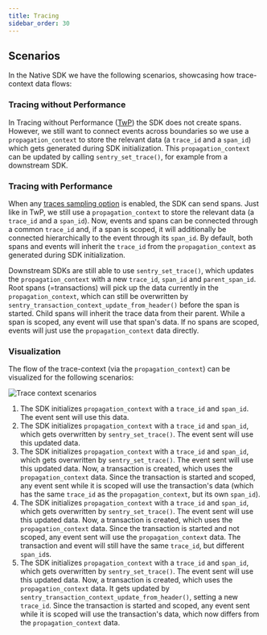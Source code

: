 ```yaml
---
title: Tracing
sidebar_order: 30
---
```


## Scenarios
In the Native SDK we have the following scenarios, showcasing how trace-context data flows:

### Tracing without Performance
In Tracing without Performance ([TwP](https://develop.sentry.dev/sdk/telemetry/traces/tracing-without-performance/)) the SDK does not create spans. However, we still want to connect events across boundaries so we use a `propagation_context` to store the relevant data (a `trace_id` and a `span_id`) which gets generated during SDK initialization. This `propagation_context` can be updated by calling `sentry_set_trace()`, for example from a downstream SDK.

### Tracing with Performance
When any [traces sampling option](https://docs.sentry.io/platforms/native/configuration/sampling/#configuring-the-transaction-sample-rate) is enabled, the SDK can send spans. Just like in TwP, we still use a `propagation_context` to store the relevant data (a `trace_id` and a `span_id`). Now, events and spans can be connected through a common `trace_id` and, if a span is scoped, it will additionally be connected hierarchically to the event through its `span_id`. By default, both spans and events will inherit the `trace_id` from the `propagation_context` as generated during SDK initialization.

Downstream SDKs are still able to use `sentry_set_trace()`, which updates the `propagation_context` with a new `trace_id`, `span_id` and `parent_span_id`. Root spans (=transactions) will pick up the data currently in the `propagation_context`, which can still be overwritten by `sentry_transaction_context_update_from_header()` before the span is started. Child spans will inherit the trace data from their parent. While a span is scoped, any event will use that span's data. If no spans are scoped, events will just use the `propagation_context` data directly.

### Visualization
The flow of the trace-context (via the `propagation_context`) can be visualized for the following scenarios:

![Trace context scenarios](./img/tracing_overview-data_flow.png)

1. The SDK initializes `propagation_context` with a `trace_id` and `span_id`. The event sent will use this data.
2. The SDK initializes `propagation_context` with a `trace_id` and `span_id`, which gets overwritten by `sentry_set_trace()`. The event sent will use this updated data.
3. The SDK initializes `propagation_context` with a `trace_id` and `span_id`, which gets overwritten by `sentry_set_trace()`. The event sent will use this updated data. Now, a transaction is created, which uses the `propagation_context` data. Since the transaction is started and scoped, any event sent while it is scoped will use the transaction's data (which has the same `trace_id` as the `propagation_context`, but its own `span_id`).
4. The SDK initializes `propagation_context` with a `trace_id` and `span_id`, which gets overwritten by `sentry_set_trace()`. The event sent will use this updated data. Now, a transaction is created, which uses the `propagation_context` data. Since the transaction is started and not scoped, any event sent will use the `propagation_context` data. The transaction and event will still have the same `trace_id`, but different `span_id`s.
5. The SDK initializes `propagation_context` with a `trace_id` and `span_id`, which gets overwritten by `sentry_set_trace()`. The event sent will use this updated data. Now, a transaction is created, which uses the `propagation_context` data. It gets updated by `sentry_transaction_context_update_from_header()`, setting a new `trace_id`. Since the transaction is started and scoped, any event sent while it is scoped will use the transaction's data, which now differs from the `propagation_context` data.
